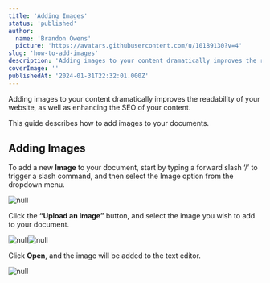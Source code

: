 ```yaml
---
title: 'Adding Images'
status: 'published'
author:
  name: 'Brandon Owens'
  picture: 'https://avatars.githubusercontent.com/u/10189130?v=4'
slug: 'how-to-add-images'
description: 'Adding images to your content dramatically improves the readability of your website, as well as enhancing the SEO of your content. This guide describes how to add images to your documents.'
coverImage: ''
publishedAt: '2024-01-31T22:32:01.000Z'
---
```


Adding images to your content dramatically improves the readability of your website, as well as enhancing the SEO of your content.

This guide describes how to add images to your documents.

## Adding Images

To add a new **Image** to your document, start by typing a forward slash ‘/’ to trigger a slash command, and then select the Image option from the dropdown menu.

![null](/api/images/screenshot-2024-01-31-111242-A2OT.png)

Click the **“Upload an Image”** button, and select the image you wish to add to your document.

![null](/api/images/screenshot-2024-01-31-111301-E3ND.png)![null](/api/images/screenshot-2024-01-31-111410-cyOD.png)

Click **Open**, and the image will be added to the text editor.

![null](/api/images/screenshot-2024-01-31-111430-Y5Mz.png)

